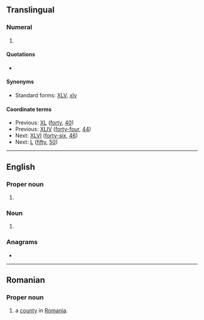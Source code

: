 {{also|vl|v.l.|Vl.}}
==Translingual==

===Numeral===
{{mul-number}}

# {{lb|mul|rare|nonstandard}} {{non-gloss definition|The [[Roman numeral]] representing [[forty-five]] ([[45]]).}}

====Quotations====
* {{seeCites|mul}}

====Synonyms====
* Standard forms: [[XLV]], [[xlv]]

====Coordinate terms====
* Previous: [[XL]] ([[forty]], [[40]])
* Previous: [[XLIV]] ([[forty-four]], [[44]])
* Next: [[XLVI]] ([[forty-six]], [[46]])
* Next: [[L]] ([[fifty]], [[50]])

----

==English==

===Proper noun===
{{en-proper noun}}

# {{initialism of|en|Vulgar Latin}}

===Noun===
{{en-noun|~}}

# {{lb|en|disease}} {{initialism of|en|visceral leishmaniasis}}

===Anagrams===
* {{anagrams|en|a=lv|LV|Lv|lv}}

----

==Romanian==

===Proper noun===
{{head|ro|proper noun}}

# {{abbreviation of|ro|Vâlcea|dot=,}} a [[county]] in [[Romania]].